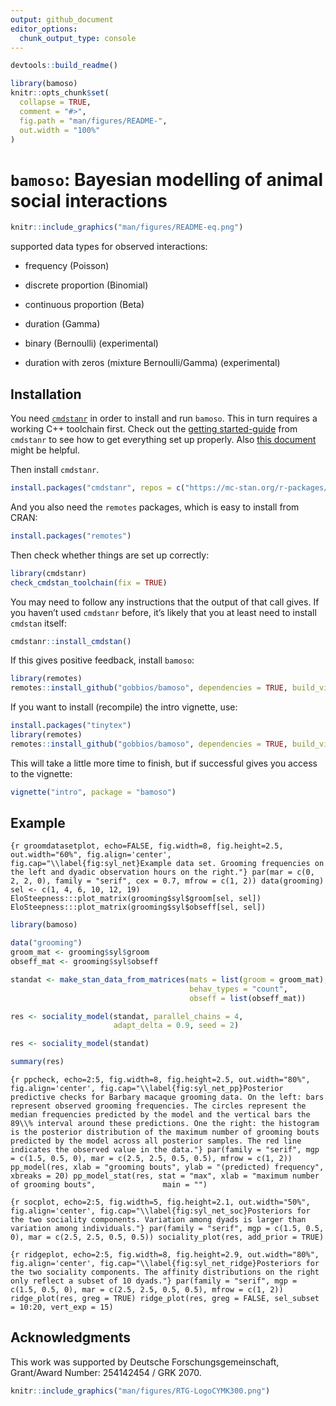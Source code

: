 ```yaml
---
output: github_document
editor_options: 
  chunk_output_type: console
---
```


<!-- README.md is generated from README.Rmd. Please edit that file -->

```r
devtools::build_readme()
```


```r
library(bamoso)
knitr::opts_chunk$set(
  collapse = TRUE,
  comment = "#>",
  fig.path = "man/figures/README-",
  out.width = "100%"
)
```

# `bamoso`: Bayesian modelling of animal social interactions



```r
knitr::include_graphics("man/figures/README-eq.png")
```




supported data types for observed interactions:
  
  - frequency (Poisson)
  
  - discrete proportion (Binomial)
  
  - continuous proportion (Beta)
  
  - duration (Gamma)
  
  - binary (Bernoulli) (experimental)
  
  - duration with zeros (mixture Bernoulli/Gamma) (experimental)

## Installation

You need [`cmdstanr`](https://mc-stan.org/cmdstanr/) in order to install and run `bamoso`. 
This in turn requires a working C++ toolchain first. 
Check out the [getting started-guide](https://mc-stan.org/cmdstanr/articles/cmdstanr.html) from `cmdstanr` to see how to get everything set up properly. 
Also [this document](https://mc-stan.org/docs/cmdstan-guide/cmdstan-installation.html#cpp-toolchain) might be helpful.

Then install `cmdstanr`.

```r
install.packages("cmdstanr", repos = c("https://mc-stan.org/r-packages/", getOption("repos")))
```

And you also need the `remotes` packages, which is easy to install from CRAN:

```r
install.packages("remotes")
```

Then check whether things are set up correctly:

```r
library(cmdstanr)
check_cmdstan_toolchain(fix = TRUE)
```

You may need to follow any instructions that the output of that call gives.
If you haven't used `cmdstanr` before, it's likely that you at least need to install `cmdstan` itself:

```r
cmdstanr::install_cmdstan()
```

If this gives positive feedback, install `bamoso`:

```r
library(remotes)
remotes::install_github("gobbios/bamoso", dependencies = TRUE, build_vignettes = FALSE)
```

If you want to install (recompile) the intro vignette, use:

```r
install.packages("tinytex")
library(remotes)
remotes::install_github("gobbios/bamoso", dependencies = TRUE, build_vignettes = TRUE)
```

This will take a little more time to finish, but if successful gives you access to the vignette:

```r
vignette("intro", package = "bamoso")
```

## Example

```{r groomdatasetplot, echo=FALSE, fig.width=8, fig.height=2.5, out.width="60%", fig.align='center', fig.cap="\\label{fig:syl_net}Example data set. Grooming frequencies on the left and dyadic observation hours on the right."}
par(mar = c(0, 2, 2, 0), family = "serif", cex = 0.7, mfrow = c(1, 2))
data(grooming)
sel <- c(1, 4, 6, 10, 12, 19)
EloSteepness:::plot_matrix(grooming$syl$groom[sel, sel])
EloSteepness:::plot_matrix(grooming$syl$obseff[sel, sel])
```

```r
library(bamoso)
```

```r
data("grooming")
groom_mat <- grooming$syl$groom
obseff_mat <- grooming$syl$obseff
```

```r
standat <- make_stan_data_from_matrices(mats = list(groom = groom_mat),
                                        behav_types = "count",
                                        obseff = list(obseff_mat))
```

```r
res <- sociality_model(standat, parallel_chains = 4, 
                       adapt_delta = 0.9, seed = 2)
```

```r
res <- sociality_model(standat)
```

```r
summary(res)
```

```{r ppcheck, echo=2:5, fig.width=8, fig.height=2.5, out.width="80%", fig.align='center', fig.cap="\\label{fig:syl_net_pp}Posterior predictive checks for Barbary macaque grooming data. On the left: bars represent observed grooming frequencies. The circles represent the median frequencies predicted by the model and the vertical bars the 89\\% interval around these predictions. One the right: the histogram is the posterior distribution of the maximum number of grooming bouts predicted by the model across all posterior samples. The red line indicates the observed value in the data."}
par(family = "serif", mgp = c(1.5, 0.5, 0), mar = c(2.5, 2.5, 0.5, 0.5), mfrow = c(1, 2))
pp_model(res, xlab = "grooming bouts", ylab = "(predicted) frequency",
         xbreaks = 20)
pp_model_stat(res, stat = "max", xlab = "maximum number of grooming bouts",
              main = "")
```


```{r socplot, echo=2:5, fig.width=5, fig.height=2.1, out.width="50%", fig.align='center', fig.cap="\\label{fig:syl_net_soc}Posteriors for the two sociality components. Variation among dyads is larger than variation among individuals."}
par(family = "serif", mgp = c(1.5, 0.5, 0), mar = c(2.5, 2.5, 0.5, 0.5))
sociality_plot(res, add_prior = TRUE)
```

```{r ridgeplot, echo=2:5, fig.width=8, fig.height=2.9, out.width="80%", fig.align='center', fig.cap="\\label{fig:syl_net_ridge}Posteriors for the two sociality components. The affinity distributions on the right only reflect a subset of 10 dyads."}
par(family = "serif", mgp = c(1.5, 0.5, 0), mar = c(2.5, 2.5, 0.5, 0.5), mfrow = c(1, 2))
ridge_plot(res, greg = TRUE)
ridge_plot(res, greg = FALSE, sel_subset = 10:20, vert_exp = 15)
```









## Acknowledgments

This work was supported by Deutsche Forschungsgemeinschaft, Grant/Award Number: 254142454 / GRK 2070.

```r
knitr::include_graphics("man/figures/RTG-LogoCYMK300.png")
```
